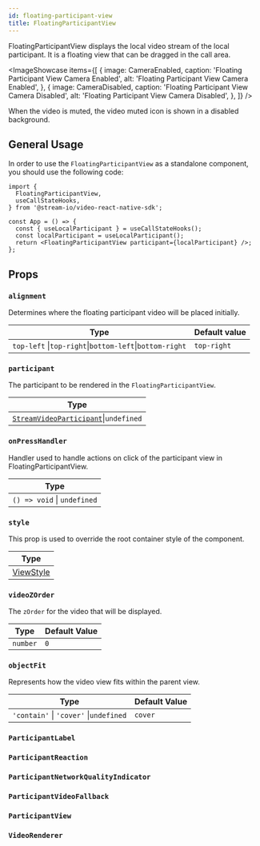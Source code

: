 ```yaml
---
id: floating-participant-view
title: FloatingParticipantView
---
```



FloatingParticipantView displays the local video stream of the local participant. It is a floating view that can be dragged in the call area.

<ImageShowcase
  items={[
    {
      image: CameraEnabled,
      caption: 'Floating Participant View Camera Enabled',
      alt: 'Floating Participant View Camera Enabled',
    },
    {
      image: CameraDisabled,
      caption: 'Floating Participant View Camera Disabled',
      alt: 'Floating Participant View Camera Disabled',
    },
  ]}
/>

When the video is muted, the video muted icon is shown in a disabled background.

## General Usage

In order to use the `FloatingParticipantView` as a standalone component, you should use the following code:

```tsx {4}
import {
  FloatingParticipantView,
  useCallStateHooks,
} from '@stream-io/video-react-native-sdk';

const App = () => {
  const { useLocalParticipant } = useCallStateHooks();
  const localParticipant = useLocalParticipant();
  return <FloatingParticipantView participant={localParticipant} />;
};
```

## Props

### `alignment`

Determines where the floating participant video will be placed initially.

| Type                                                    | Default value |
| ------------------------------------------------------- | ------------- |
| `top-left` \|`top-right`\|`bottom-left`\|`bottom-right` | `top-right`   |

### `participant`

The participant to be rendered in the `FloatingParticipantView`.

| Type                                                                                                                         |
| ---------------------------------------------------------------------------------------------------------------------------- |
| [`StreamVideoParticipant`](https://github.com/GetStream/stream-video-js/blob/main/packages/client/src/types.ts)\|`undefined` |

### `onPressHandler`

Handler used to handle actions on click of the participant view in FloatingParticipantView.

| Type                        |
| --------------------------- |
| `() => void` \| `undefined` |

### `style`

This prop is used to override the root container style of the component.

| Type                                                       |
| ---------------------------------------------------------- |
| [ViewStyle](https://reactnative.dev/docs/view-style-props) |

### `videoZOrder`

The `zOrder` for the video that will be displayed.

| Type     | Default Value |
| -------- | ------------- |
| `number` | `0`           |

### `objectFit`

Represents how the video view fits within the parent view.

| Type                                   | Default Value |
| -------------------------------------- | ------------- |
| `'contain'` \| `'cover'` \|`undefined` | `cover`       |

### `ParticipantLabel`

<ParticipantLabel />

### `ParticipantReaction`

<ParticipantReaction />

### `ParticipantNetworkQualityIndicator`

<ParticipantNetworkQualityIndicator />

### `ParticipantVideoFallback`

<ParticipantVideoFallback />

### `ParticipantView`

<ParticipantView />

### `VideoRenderer`

<VideoRenderer />
